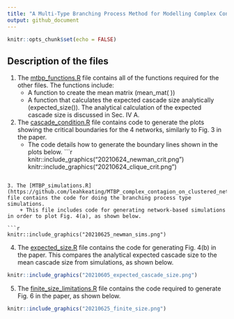```yaml
---
title: "A Multi-Type Branching Process Method for Modelling Complex Contagion on Clustered Networks"
output: github_document
---
```


```r
knitr::opts_chunk$set(echo = FALSE)
```

## Description of the files

1. The [mtbp_functions.R](https://github.com/leahkeating/MTBP_complex_contagion_on_clustered_networks/blob/main/mtbp_functions.R) file contains all of the functions required for the other files. The functions include:
    + A function to create the mean matrix (mean_mat( ))
    + A function that calculates the expected cascade size analytically (expected_size()). The analytical calculation of the expected cascade size is discussed in Sec. IV A.

2. The [cascade_condition.R](https://github.com/leahkeating/MTBP_complex_contagion_on_clustered_networks/blob/main/cascade_condition.R) file contains code to generate the plots showing the critical boundaries for the 4 networks, similarly to Fig. 3 in the paper.
    + The code details how to generate the boundary lines shown in the plots below.
```r
knitr::include_graphics("20210624_newman_crit.png")
knitr::include_graphics("20210624_clique_crit.png")

```

3. The [MTBP_simulations.R](https://github.com/leahkeating/MTBP_complex_contagion_on_clustered_networks/blob/main/MTBP_simulations.R) file contains the code for doing the branching process type simulations.
    + This file includes code for generating network-based simulations in order to plot Fig. 4(a), as shown below.
    
```r
knitr::include_graphics("20210625_newman_sims.png")

```

4. The [expected_size.R](https://github.com/leahkeating/MTBP_complex_contagion_on_clustered_networks/blob/main/expected_size.R) file contains the code for generating Fig. 4(b) in the paper. This compares the analytical expected cascade size to the mean cascade size from simulations, as shown below.

```r
knitr::include_graphics("20210605_expected_cascade_size.png")

```

5. The [finite_size_limitations.R](https://github.com/leahkeating/MTBP_complex_contagion_on_clustered_networks/blob/main/finite_size_limitations.R) file contains the code required to generate Fig. 6 in the paper, as shown below.

```r
knitr::include_graphics("20210625_finite_size.png")

```